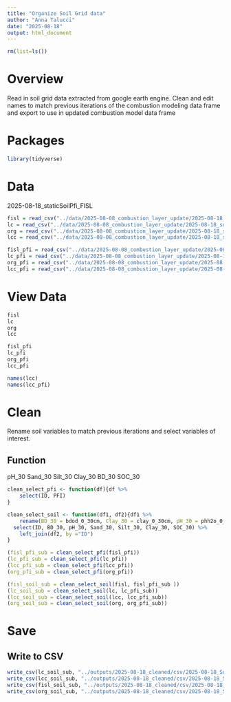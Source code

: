 ```yaml
---
title: "Organize Soil Grid data"
author: "Anna Talucci"
date: "2025-08-18"
output: html_document
---
```

```r
rm(list=ls())
```

# Overview

Read in soil grid data extracted from google earth engine. Clean and edit names to match previous iterations of the combustion modeling data frame and export to use in updated combustion model data frame

# Packages

```r
library(tidyverse)
```

# Data
2025-08-18_staticSoilPfi_FISL
```r
fisl = read_csv("../data/2025-08-08_combustion_layer_update/2025-08-18_soil/2025-08-18_staticSoil30cm_FISL.csv")
lc = read_csv("../data/2025-08-08_combustion_layer_update/2025-08-18_soil/2025-08-18_staticSoil30cm_LC.csv")
org = read_csv("../data/2025-08-08_combustion_layer_update/2025-08-18_soil/2025-08-18_staticSoil30cm_ORG.csv")
lcc = read_csv("../data/2025-08-08_combustion_layer_update/2025-08-18_soil/2025-08-18_staticSoil30cm_LCC.csv")
```

```r
fisl_pfi = read_csv("../data/2025-08-08_combustion_layer_update/2025-08-18_soil/2025-08-18_staticSoilPfi_FISL.csv")
lc_pfi = read_csv("../data/2025-08-08_combustion_layer_update/2025-08-18_soil/2025-08-18_staticSoilPfi_LC.csv")
org_pfi = read_csv("../data/2025-08-08_combustion_layer_update/2025-08-18_soil/2025-08-18_staticSoilPfi_ORG.csv")
lcc_pfi = read_csv("../data/2025-08-08_combustion_layer_update/2025-08-18_soil/2025-08-18_staticSoilPfi_LCC.csv")
```

# View Data

```r
fisl
lc
org
lcc
```
```r
fisl_pfi
lc_pfi
org_pfi
lcc_pfi
```


```r
names(lcc)
names(lcc_pfi)
```

# Clean
Rename soil variables to match previous iterations and select variables of interest.

## Function
pH_30
Sand_30
Silt_30
Clay_30
BD_30
SOC_30
```r


clean_select_pfi <- function(df){df %>%
    select(ID, PFI) 
}

clean_select_soil <- function(df1, df2){df1 %>% 
    rename(BD_30 = bdod_0_30cm, Clay_30 = clay_0_30cm, pH_30 = phh2o_0_30cm, Sand_30 = sand_0_30cm, Silt_30 = silt_0_30cm, SOC_30 = soc_0_30cm) %>%
  select(ID, BD_30, pH_30, Sand_30, Silt_30, Clay_30, SOC_30) %>%
    left_join(df2, by ="ID")
}
```



```r
(fisl_pfi_sub = clean_select_pfi(fisl_pfi))
(lc_pfi_sub = clean_select_pfi(lc_pfi))
(lcc_pfi_sub = clean_select_pfi(lcc_pfi))
(org_pfi_sub = clean_select_pfi(org_pfi))
```


```r
(fisl_soil_sub = clean_select_soil(fisl, fisl_pfi_sub ))
(lc_soil_sub = clean_select_soil(lc, lc_pfi_sub))
(lcc_soil_sub = clean_select_soil(lcc, lcc_pfi_sub))
(org_soil_sub = clean_select_soil(org, org_pfi_sub))
```


# Save

## Write to CSV

```r
write_csv(lc_soil_sub, "../outputs/2025-08-18_cleaned/csv/2025-08-18_Soil_LC.csv")
write_csv(lcc_soil_sub, "../outputs/2025-08-18_cleaned/csv/2025-08-18_Soil_LCC.csv")
write_csv(fisl_soil_sub, "../outputs/2025-08-18_cleaned/csv/2025-08-18_Soil_FISL.csv")
write_csv(org_soil_sub, "../outputs/2025-08-18_cleaned/csv/2025-08-18_Soil_ORG.csv")
```